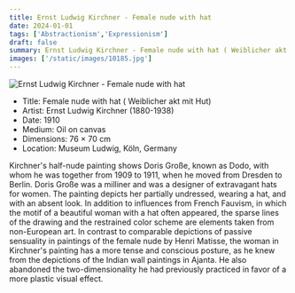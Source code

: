 ```yaml
---
title: Ernst Ludwig Kirchner - Female nude with hat
date: 2024-01-01
tags: ['Abstractionism','Expressionism']
draft: false
summary: Ernst Ludwig Kirchner - Female nude with hat ( Weiblicher akt mit Hut)
images: ['/static/images/10185.jpg']
---
```


![Ernst Ludwig Kirchner - Female nude with hat](/static/images/10185.jpg)

* Title: Female nude with hat ( Weiblicher akt mit Hut)
* Artist: Ernst Ludwig Kirchner (1880-1938)
* Date: 1910
* Medium: Oil on canvas
* Dimensions: 76 × 70 cm
* Location: Museum Ludwig, Köln, Germany

Kirchner's half-nude painting shows Doris Große, known as Dodo, with whom he was together from 1909 to 1911, when he moved from Dresden to Berlin. Doris Große was a milliner and was a designer of extravagant hats for women. The painting depicts her partially undressed, wearing a hat, and with an absent look. In addition to influences from French Fauvism, in which the motif of a beautiful woman with a hat often appeared, the sparse lines of the drawing and the restrained color scheme are elements taken from non-European art. In contrast to comparable depictions of passive sensuality in paintings of the female nude by Henri Matisse, the woman in Kirchner's painting has a more tense and conscious posture, as he knew from the depictions of the Indian wall paintings in Ajanta. He also abandoned the two-dimensionality he had previously practiced in favor of a more plastic visual effect.
